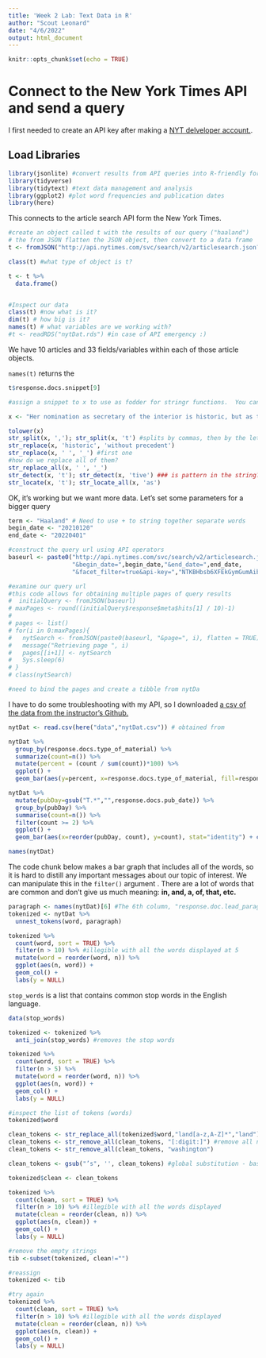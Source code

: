 ```yaml
---
title: 'Week 2 Lab: Text Data in R'
author: "Scout Leonard"
date: "4/6/2022"
output: html_document
---
```


```r
knitr::opts_chunk$set(echo = TRUE)
```

# Connect to the New York Times API and send a query

I first needed to create an API key after making a [NYT delveloper account.](https://developer.nytimes.com/). 

## Load Libraries

```r
library(jsonlite) #convert results from API queries into R-friendly formats 
library(tidyverse) 
library(tidytext) #text data management and analysis
library(ggplot2) #plot word frequencies and publication dates
library(here)
```

This connects to the article search API form the New York Times. 

```r
#create an object called t with the results of our query ("haaland")
# the from JSON flatten the JSON object, then convert to a data frame
t <- fromJSON("http://api.nytimes.com/svc/search/v2/articlesearch.json?q=haaland&api-key=NTKBHbsb6XFEkGymGumAiba7n3uBvs8V", flatten = TRUE) #the string following "key=" is your API key 

class(t) #what type of object is t?

t <- t %>% 
  data.frame()


#Inspect our data
class(t) #now what is it?
dim(t) # how big is it?
names(t) # what variables are we working with?
#t <- readRDS("nytDat.rds") #in case of API emergency :)
```

We have 10 articles and 33 fields/variables within each of those article objects. 

`names(t)` returns the 

```r
t$response.docs.snippet[9]

#assign a snippet to x to use as fodder for stringr functions.  You can follow along using the sentence on the next line.

x <- "Her nomination as secretary of the interior is historic, but as the first Native cabinet member, she would have to strike a delicate balance." 

tolower(x)
str_split(x, ','); str_split(x, 't') #splits by commas, then by the letter t
str_replace(x, 'historic', 'without precedent')
str_replace(x, ' ', '_') #first one
#how do we replace all of them?
str_replace_all(x, ' ', '_')
str_detect(x, 't'); str_detect(x, 'tive') ### is pattern in the string? T/F
str_locate(x, 't'); str_locate_all(x, 'as')
```

OK, it’s working but we want more data. Let’s set some parameters for a bigger query

```r
term <- "Haaland" # Need to use + to string together separate words
begin_date <- "20210120"
end_date <- "20220401"

#construct the query url using API operators
baseurl <- paste0("http://api.nytimes.com/svc/search/v2/articlesearch.json?q=",term,
                  "&begin_date=",begin_date,"&end_date=",end_date,
                  "&facet_filter=true&api-key=","NTKBHbsb6XFEkGymGumAiba7n3uBvs8V", sep="")
```

```r
#examine our query url
#this code allows for obtaining multiple pages of query results 
#  initialQuery <- fromJSON(baseurl)
# maxPages <- round((initialQuery$response$meta$hits[1] / 10)-1) 
# 
# pages <- list()
# for(i in 0:maxPages){
#   nytSearch <- fromJSON(paste0(baseurl, "&page=", i), flatten = TRUE) %>% data.frame() 
#   message("Retrieving page ", i)
#   pages[[i+1]] <- nytSearch 
#   Sys.sleep(6) 
# }
# class(nytSearch)

#need to bind the pages and create a tibble from nytDa
```

I have to do some troubleshooting with my API, so I downloaded [a csv of the data from the instructor's Github.](https://github.com/MaRo406/EDS_231-text-sentiment/blob/main/nytDat.csv)

```r
nytDat <- read.csv(here("data","nytDat.csv")) # obtained from 

nytDat %>% 
  group_by(response.docs.type_of_material) %>%
  summarize(count=n()) %>%
  mutate(percent = (count / sum(count))*100) %>%
  ggplot() +
  geom_bar(aes(y=percent, x=response.docs.type_of_material, fill=response.docs.type_of_material), stat = "identity") + coord_flip()
```

```r
nytDat %>%
  mutate(pubDay=gsub("T.*","",response.docs.pub_date)) %>%
  group_by(pubDay) %>%
  summarise(count=n()) %>%
  filter(count >= 2) %>%
  ggplot() +
  geom_bar(aes(x=reorder(pubDay, count), y=count), stat="identity") + coord_flip()

```

```r
names(nytDat)
```

The code chunk below makes a bar graph that includes all of the words, so it is hard to distill any important messages about our topic of interest. We can manipulate this in the `filter()` argument . There are a lot of words that are common and don't give us much meaning: **in, and, a, of, that, etc.**

```r
paragraph <- names(nytDat)[6] #The 6th column, "response.doc.lead_paragraph", is the one we want here.  
tokenized <- nytDat %>%
  unnest_tokens(word, paragraph)

tokenized %>%
  count(word, sort = TRUE) %>%
  filter(n > 10) %>% #illegible with all the words displayed at 5
  mutate(word = reorder(word, n)) %>%
  ggplot(aes(n, word)) +
  geom_col() +
  labs(y = NULL)
```
`stop_words` is a list that contains common stop words in the English language. 

```r
data(stop_words)

tokenized <- tokenized %>%
  anti_join(stop_words) #removes the stop words 

tokenized %>%
  count(word, sort = TRUE) %>%
  filter(n > 5) %>%
  mutate(word = reorder(word, n)) %>%
  ggplot(aes(n, word)) +
  geom_col() +
  labs(y = NULL)
```

```r
#inspect the list of tokens (words)
tokenized$word

clean_tokens <- str_replace_all(tokenized$word,"land[a-z,A-Z]*","land") #stem tribe words
clean_tokens <- str_remove_all(clean_tokens, "[:digit:]") #remove all numbers
clean_tokens <- str_remove_all(clean_tokens, "washington")

clean_tokens <- gsub("’s", '', clean_tokens) #global substitution - base r function

tokenized$clean <- clean_tokens

tokenized %>%
  count(clean, sort = TRUE) %>%
  filter(n > 10) %>% #illegible with all the words displayed
  mutate(clean = reorder(clean, n)) %>%
  ggplot(aes(n, clean)) +
  geom_col() +
  labs(y = NULL)

#remove the empty strings
tib <-subset(tokenized, clean!="")

#reassign
tokenized <- tib

#try again
tokenized %>%
  count(clean, sort = TRUE) %>%
  filter(n > 10) %>% #illegible with all the words displayed
  mutate(clean = reorder(clean, n)) %>%
  ggplot(aes(n, clean)) +
  geom_col() +
  labs(y = NULL)
```

